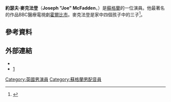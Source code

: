 {{Infobox person
| name        = Joseph McFadden
| image       = 
| caption     = 
| birth_name  = Joseph McFadden 
| birth_date  = {{birth date and age|1975|10|9|df=yes}}
| birth_place = [[蘇格蘭|蘇格蘭]][[格拉斯哥|格拉斯哥]]
| residence   = [[北倫敦|北倫敦]]
| othername   = Joe McFadden
| occupation  = [[演員|演員]]
| yearsactive = 1990–現在
}}
'''約瑟夫·麥克法登'''（'''Joseph "Joe" McFadden'''，{{bd|1975年|10月9日}}）是[[蘇格蘭|蘇格蘭]]的一位演員。他最著名的作品BBC醫療電視劇[[霍爾比市|霍爾比市]]。麥克法登是家中四個孩子中的三子<ref>{{Cite web |url=http://www.scotsman.com/news/joe-mcfadden-interview-good-grief-1-1029234 |title=存档副本 |accessdate=2016-03-26 |archive-date=2014-05-07 |archive-url=https://web.archive.org/web/20140507000548/http://www.scotsman.com/news/joe-mcfadden-interview-good-grief-1-1029234 |dead-url=no }}</ref>。
==參考資料==
{{Reflist}}
==外部連結==
*{{IMDb name|id=0568682|name=Joseph McFadden}}
*[https://web.archive.org/web/20170727062655/http://joemcfadden.net/]

{{UK-stub}}
{{normdaten}}
{{DEFAULTSORT:McFadden}}
[[Category:英國男演員|Category:英國男演員]]
[[Category:蘇格蘭男配音員|Category:蘇格蘭男配音員]]